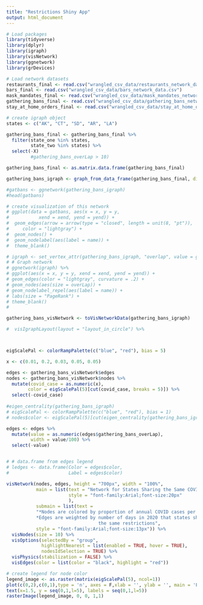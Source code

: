 ```yaml
---
title: "Restrictions Shiny App"
output: html_document
---
```


```r
# Load packages
library(tidyverse)
library(dplyr)
library(igraph)
library(visNetwork)
library(ggnetwork)
library(grDevices)
```

```r
# Load network datasets
restaurants_final <- read.csv("wrangled_csv_data/restaurants_network_data.csv")
bars_final <- read.csv("wrangled_csv_data/bars_network_data.csv")
mask_mandates_final <- read.csv("wrangled_csv_data/mask_mandates_network_data.csv")
gathering_bans_final <- read.csv("wrangled_csv_data/gathering_bans_network_data.csv")
stay_at_home_orders_final <- read.csv("wrangled_csv_data/stay_at_home_orders_network_data.csv")
```

```r
# create igraph object
states <- c("AK", "CT", "SD", "AR", "LA")

gathering_bans_final <- gathering_bans_final %>%
  filter(state_one %in% states,
         state_two %in% states) %>%
  select(-X)
         #gathering_bans_overLap > 10)

gathering_bans_final <- as.matrix.data.frame(gathering_bans_final)

gathering_bans_igraph <- graph_from_data_frame(gathering_bans_final, directed = FALSE)

#gatbans <- ggnetwork(gathering_bans_igraph)
#head(gatbans)

# create visualization of this network
# ggplot(data = gatbans, aes(x = x, y = y, 
#           xend = xend, yend = yend)) +
#  geom_edges(arrow = arrow(type = "closed", length = unit(8, "pt")),
#     color = "lightgray") +
#  geom_nodes() +
#  geom_nodelabel(aes(label = name)) +
#  theme_blank()

# igraph <- set_vertex_attr(gathering_bans_igraph, "overlap", value = gathering_bans_network$overLap)
# # Graph network
# ggnetwork(igraph) %>%
# ggplot(aes(x = x, y = y, xend = xend, yend = yend)) +
# geom_edges(color = "lightgray", curvature = .2) +
# geom_nodes(aes(size = overLap)) +
# geom_nodelabel_repel(aes(label = name)) +
# labs(size = "PageRank") +
# theme_blank()
# 

gathering_bans_visNetwork <- toVisNetworkData(gathering_bans_igraph)

#  visIgraphLayout(layout = "layout_in_circle") %>%



eigScalePal <- colorRampPalette(c("blue", "red"), bias = 5)

x <- c(0.01, 0.2, 0.03, 0.05, 0.05)

edges <- gathering_bans_visNetwork$edges
nodes <- gathering_bans_visNetwork$nodes %>%
  mutate(covid_case = as.numeric(x),
        color = eigScalePal(5)[cut(covid_case, breaks = 5)]) %>%
  select(-covid_case)
 
#eigen_centrality(gathering_bans_igraph)
# eigScalePal <- colorRampPalette(c("blue", "red"), bias = 1)
# nodes$color <- eigScalePal(5)[cut(eigen_centrality(gathering_bans_igraph)$vector, breaks = 5)]

edges <- edges %>%
  mutate(value = as.numeric(edges$gathering_bans_overLap),
         width = value/100) %>%
  select(-value)


# # data.frame from edges legend
# ledges <- data.frame(Color = edges$color,
#                      Label = edges$color)

visNetwork(nodes, edges, height = "700px", width = "100%", 
           main = list(text = "Network for States Sharing the Same COVID Restrictions in 2020", 
                       style = "font-family:Arial;font-size:20px"
                       ),
           submain = list(text = 
           "*Nodes are colored by proportion of annual COVID cases per state population<br>
           *Edges are weighted by number of days in 2020 that states shared 
                                  the same restrictions",
           style = "font-family:Arial;font-size:13px")) %>%
  visNodes(size = 10) %>%
  visOptions(selectedBy = "group", 
             highlightNearest = list(enabled = TRUE, hover = TRUE), 
             nodesIdSelection = TRUE) %>%
  visPhysics(stabilization = FALSE) %>%
  visEdges(color = list(color = "black", highlight = "red")) 

# create legend for node color
legend_image <- as.raster(matrix(eigScalePal(5), ncol=1))
plot(c(0,2),c(0,1),type = 'n', axes = F,xlab = '', ylab = '', main = 'Proportion of COVID cases')
text(x=1.5, y = seq(0,1,l=5), labels = seq(0,1,l=5))
rasterImage(legend_image, 0, 0, 1,1)
```